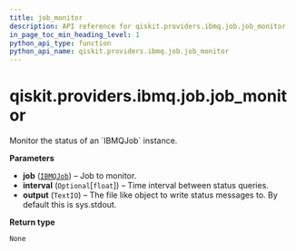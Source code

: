 ```yaml
---
title: job_monitor
description: API reference for qiskit.providers.ibmq.job.job_monitor
in_page_toc_min_heading_level: 1
python_api_type: function
python_api_name: qiskit.providers.ibmq.job.job_monitor
---
```


<span id="qiskit-providers-ibmq-job-job-monitor" />

# qiskit.providers.ibmq.job.job\_monitor

<Function id="qiskit.providers.ibmq.job.job_monitor" isDedicatedPage={true} github="https://github.com/qiskit/qiskit-ibmq-provider/tree/stable/0.19/qiskit/providers/ibmq/job/job_monitor.py" signature="job_monitor(job, interval=None, output=<_io.TextIOWrapper name='<stdout>' mode='w' encoding='utf-8'>)">
  Monitor the status of an `IBMQJob` instance.

  **Parameters**

  *   **job** ([`IBMQJob`](qiskit.providers.ibmq.job.IBMQJob "qiskit.providers.ibmq.job.ibmqjob.IBMQJob")) – Job to monitor.
  *   **interval** (`Optional`\[`float`]) – Time interval between status queries.
  *   **output** (`TextIO`) – The file like object to write status messages to. By default this is sys.stdout.

  **Return type**

  `None`
</Function>

